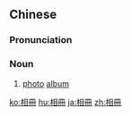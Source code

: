 {{also|相册}}
==Chinese==
{{zh-forms|s=相册}}

===Pronunciation===
{{zh-pron
|m=xiàngcè
|cat=n
}}

===Noun===
{{zh-noun}}

# [[photo]] [[album]]

[[ko:相冊]]
[[hu:相冊]]
[[ja:相冊]]
[[zh:相冊]]